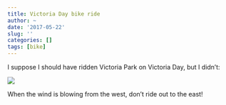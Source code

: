 ```yaml
---
title: Victoria Day bike ride
author: ~
date: '2017-05-22'
slug: ''
categories: []
tags: [bike]
---
```


I suppose I should have ridden Victoria Park on Victoria Day, but I didn't:

![](/bike_20170522x.png)

When the wind is blowing from the west, don't ride out to the east!